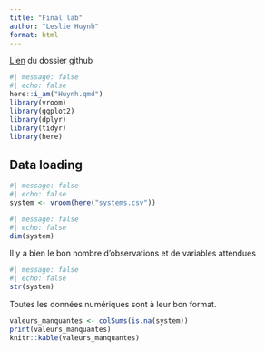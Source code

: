 ```yaml
---
title: "Final lab"
author: "Leslie Huynh"
format: html
---
```

[Lien](https://github.com/leslie3001/battletech.git) du dossier github 

```r
#| message: false
#| echo: false
here::i_am("Huynh.qmd")
library(vroom)
library(ggplot2)
library(dplyr)
library(tidyr)
library(here)
```

## Data loading 
```r
#| message: false
#| echo: false
system <- vroom(here("systems.csv"))
```

```r
#| message: false
#| echo: false
dim(system)
```
Il y a bien le bon nombre d'observations et de variables attendues
```r
#| message: false
#| echo: false
str(system)
```
Toutes les données numériques sont à leur bon format.


```r
valeurs_manquantes <- colSums(is.na(system))
print(valeurs_manquantes)
knitr::kable(valeurs_manquantes)
```

